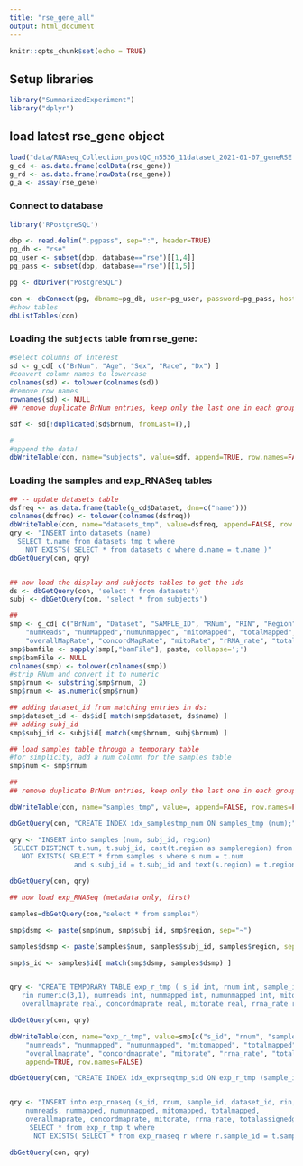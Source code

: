 ---
title: "rse_gene_all"
output: html_document
---

```{r setup, include=FALSE}
knitr::opts_chunk$set(echo = TRUE)
```

## Setup libraries

```{r}
library("SummarizedExperiment")
library("dplyr")
```

## load latest rse_gene object

```{r}
load("data/RNAseq_Collection_postQC_n5536_11dataset_2021-01-07_geneRSE.Rdata")
g_cd <- as.data.frame(colData(rse_gene))
g_rd <- as.data.frame(rowData(rse_gene))
g_a <- assay(rse_gene)
```


### Connect to database

```{r}
library('RPostgreSQL')

dbp <- read.delim(".pgpass", sep=":", header=TRUE)
pg_db <- "rse"
pg_user <- subset(dbp, database=="rse")[[1,4]]
pg_pass <- subset(dbp, database=="rse")[[1,5]]

pg <- dbDriver("PostgreSQL")

con <- dbConnect(pg, dbname=pg_db, user=pg_user, password=pg_pass, host="gdebsrv")
#show tables
dbListTables(con)
```
### Loading the `subjects` table from rse_gene:

```{r}
#select columns of interest
sd <- g_cd[ c("BrNum", "Age", "Sex", "Race", "Dx") ]
#convert column names to lowercase
colnames(sd) <- tolower(colnames(sd))
#remove row names
rownames(sd) <- NULL
## remove duplicate BrNum entries, keep only the last one in each group

sdf <- sd[!duplicated(sd$brnum, fromLast=T),]

#---
#append the data!
dbWriteTable(con, name="subjects", value=sdf, append=TRUE, row.names=FALSE)

```
### Loading the samples and exp_RNASeq tables
```{r}
## -- update datasets table
dsfreq <- as.data.frame(table(g_cd$Dataset, dnn=c("name")))
colnames(dsfreq) <- tolower(colnames(dsfreq))
dbWriteTable(con, name="datasets_tmp", value=dsfreq, append=FALSE, row.names=FALSE, temporary=T)
qry <- "INSERT into datasets (name)
  SELECT t.name from datasets_tmp t where 
    NOT EXISTS( SELECT * from datasets d where d.name = t.name )"
dbGetQuery(con, qry)


## now load the display and subjects tables to get the ids
ds <- dbGetQuery(con, 'select * from datasets')
subj <- dbGetQuery(con, 'select * from subjects')

##
smp <- g_cd[ c("BrNum", "Dataset", "SAMPLE_ID", "RNum", "RIN", "Region", 
    "numReads", "numMapped","numUnmapped", "mitoMapped", "totalMapped",
    "overallMapRate", "concordMapRate", "mitoRate", "rRNA_rate", "totalAssignedGene", "bamFile") ]
smp$bamfile <- sapply(smp[,"bamFile"], paste, collapse=';')
smp$bamFile <- NULL
colnames(smp) <- tolower(colnames(smp))
#strip RNum and convert it to numeric
smp$rnum <- substring(smp$rnum, 2)
smp$rnum <- as.numeric(smp$rnum)

## adding dataset_id from matching entries in ds:
smp$dataset_id <- ds$id[ match(smp$dataset, ds$name) ]
## adding subj_id
smp$subj_id <- subj$id[ match(smp$brnum, subj$brnum) ]

## load samples table through a temporary table
#for simplicity, add a num column for the samples table
smp$num <- smp$rnum

## 
## remove duplicate BrNum entries, keep only the last one in each group

dbWriteTable(con, name="samples_tmp", value=, append=FALSE, row.names=FALSE, temporary=T)

dbGetQuery(con, "CREATE INDEX idx_samplestmp_num ON samples_tmp (num);")

qry <- "INSERT into samples (num, subj_id, region)
 SELECT DISTINCT t.num, t.subj_id, cast(t.region as sampleregion) from samples_tmp t where 
   NOT EXISTS( SELECT * from samples s where s.num = t.num 
                and s.subj_id = t.subj_id and text(s.region) = t.region)"

dbGetQuery(con, qry)

## now load exp_RNASeq (metadata only, first)

samples=dbGetQuery(con,"select * from samples")

smp$dsmp <- paste(smp$num, smp$subj_id, smp$region, sep="~")

samples$dsmp <- paste(samples$num, samples$subj_id, samples$region, sep="~")

smp$s_id <- samples$id[ match(smp$dsmp, samples$dsmp) ]


qry <- "CREATE TEMPORARY TABLE exp_r_tmp ( s_id int, rnum int, sample_id varchar(240), dataset_id smallint, 
   rin numeric(3,1), numreads int, nummapped int, numunmapped int, mitomapped int, totalmapped int, 
   overallmaprate real, concordmaprate real, mitorate real, rrna_rate real, totalassignedgene real, bamfile text )"

dbGetQuery(con, qry)

dbWriteTable(con, name="exp_r_tmp", value=smp[c("s_id", "rnum", "sample_id", "dataset_id", "rin", 
    "numreads", "nummapped", "numunmapped", "mitomapped", "totalmapped",
    "overallmaprate", "concordmaprate", "mitorate", "rrna_rate", "totalassignedgene", "bamfile")], 
    append=TRUE, row.names=FALSE)

dbGetQuery(con, "CREATE INDEX idx_exprseqtmp_sid ON exp_r_tmp (sample_id)")


qry <- "INSERT into exp_rnaseq (s_id, rnum, sample_id, dataset_id, rin, 
    numreads, nummapped, numunmapped, mitomapped, totalmapped,
    overallmaprate, concordmaprate, mitorate, rrna_rate, totalassignedgene, bamfile)
     SELECT * from exp_r_tmp t where 
      NOT EXISTS( SELECT * from exp_rnaseq r where r.sample_id = t.sample_id)"

dbGetQuery(con, qry)


```

